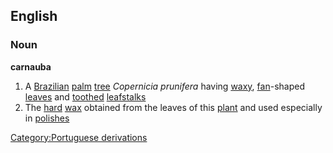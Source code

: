 ==English==
===Noun===
{{wikipedia}}
'''carnauba'''
#A [[Brazilian]] [[palm]] [[tree]] ''Copernicia prunifera'' having [[waxy]], [[fan]]-shaped [[leaves]] and [[toothed]] [[leafstalk]]s
#The [[hard]] [[wax]] obtained from the leaves of this [[plant]] and used especially in [[polish]]es
[[Category:Portuguese derivations]]